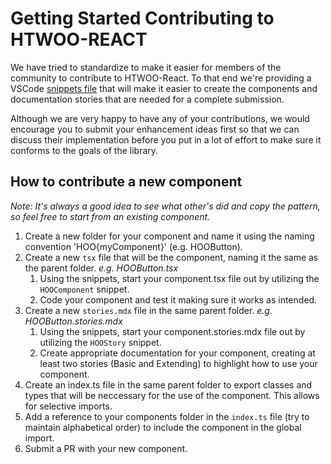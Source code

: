 
<Meta title="Contributing/Getting Started" />

# Getting Started Contributing to HTWOO-REACT

We have tried to standardize to make it easier for members of the community to contribute to HTWOO-React.
To that end we're providing a VSCode [snippets file](https://github.com/n8design/htwoo/blob/main/HTWOO-Snippets.code-snippets) that will make it easier to create the components and documentation stories that are needed for a complete submission.

Although we are very happy to have any of your contributions, we would encourage you to submit your enhancement ideas first so that we can discuss their implementation before you put in a lot of effort to make sure it conforms to the goals of the library.

## How to contribute a new component

*Note: It's always a good idea to see what other's did and copy the pattern, so feel free to start from an existing component.*

1. Create a new folder for your component and name it using the naming convention 'HOO\{myComponent}' (e.g. HOOButton).
2. Create a new `tsx` file that will be the component, naming it the same as the parent folder. *e.g. HOOButton.tsx*
   1. Using the snippets, start your component.tsx file out by utilizing the `HOOComponent` snippet.
   2. Code your component and test it making sure it works as intended.
3. Create a new `stories.mdx` file in the same parent folder. *e.g. HOOButton.stories.mdx*
   1. Using the snippets, start your component.stories.mdx file out by utilizing the `HOOStory` snippet.
   2. Create appropriate documentation for your component, creating at least two stories (Basic and Extending) to highlight how to use your component.
4. Create an index.ts file in the same parent folder to export classes and types that will be neccessary for the use of the component. This allows for selective imports.
5. Add a reference to your components folder in the `index.ts` file (try to maintain alphabetical order) to include the component in the global import.
6. Submit a PR with your new component.
